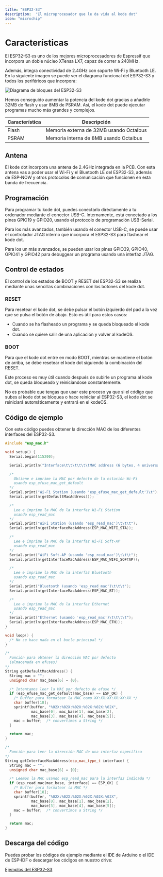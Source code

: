 ```yaml
---
title: "ESP32-S3"
description:  "El microprocesador que le da vida al kode dot"
icon: "microchip"
---
```


# Características

El ESP32-S3 es uno de los mejores microprocesadores de Espressif que incorpora un doble núcleo XTensa LX7, capaz de correr a 240MHz.

Además, integra conectividad de 2.4GHz con soporte Wi-Fi y Bluetooth LE. En la siguiente imagen se puede ver el diagrama funcional del ESP32-S3 y todos los periféricos que incorpora:

![Diagrama de bloques del ESP32-S3](/images/kode-dot/esp32s3/funtionalblock.png)

Hemos conseguido aumentar la potencia del kode dot gracias a añadirle 32MB de flash y usar 8MB de PSRAM. Así, el kode dot puede ejecutar programas mucho más grandes y complejos.

| Característica    | Descripción |
| ---------------- | ----------- |
| Flash | Memoria externa de 32MB usando Octalbus |
| PSRAM | Memoria interna de 8MB usando Octalbus |

## Antena
El kode dot incorpora una antena de 2.4GHz integrada en la PCB. Con esta antena vas a poder usar el Wi-Fi y el Bluetooth LE del ESP32-S3, además de ESP-NOW y otros protocolos de comunicación que funcionen
en esta banda de frecuencia.


## Programación

Para programar tu kode dot, puedes conectarlo diréctamente a tu ordenador mediante el conector USB-C. Internamente, está conectado a los pines GPIO19 y GPIO20, usando el protocolo de programación USB-Serial.

Para los más avanzados, también usando el conector USB-C, se puede usar el controlador JTAG interno que incorpora el ESP32-S3 para flashear el kode dot.

Para los un más avanzados, se pueden usar los pines GPIO39, GPIO40, GPIO41 y GPIO42 para debuggear un programa usando una interfaz JTAG.


## Control de estados
El control de los estados de BOOT y RESET del ESP32-S3 se realiza mediante unas sencillas combinaciones con los botones del kode dot.

### RESET
Para resetear el kode dot, se debe pulsar el botón izquierdo del pad a la vez que se pulsa el botón de abajo. Esto es útil para estos casos:

- Cuando se ha flasheado un programa y se queda bloqueado el kode dot.
- Cuando se quiere salir de una aplicación y volver al kodeOS.

### BOOT
Para que el kode dot entre en modo BOOT, mientras se mantiene el botón de arriba, se debe resetear el kode dot siguiendo la combinación del RESET. 

Este proceso es muy útil cuando después de subirle un programa al kode dot, se queda bloqueado y reiniciandose constantemente.

<Tip>No es probable que tengas que usar este proceso ya que si el código que subes al kode dot se bloquea o hace reiniciar al ESP32-S3, el kode dot se reiniciará automáticamente y entrará en el kodeOS.</Tip>

## Código de ejemplo
Con este código puedes obtener la dirección MAC de los diferentes interfaces del ESP32-S3.
```cpp esp32-s3-mac.ino lines icon="microchip"
#include "esp_mac.h"

void setup() {
  Serial.begin(115200);

  Serial.println("Interface\t\t\t\t\t\tMAC address (6 bytes, 4 universally administered, default)");

  /*
    Obtiene e imprime la MAC por defecto de la estación Wi-Fi
    usando esp_efuse_mac_get_default
  */
  Serial.print("Wi-Fi Station (usando 'esp_efuse_mac_get_default')\t");
  Serial.println(getDefaultMacAddress());

  /*
    Lee e imprime la MAC de la interfaz Wi-Fi Station
    usando esp_read_mac
  */
  Serial.print("WiFi Station (usando 'esp_read_mac')\t\t\t");
  Serial.println(getInterfaceMacAddress(ESP_MAC_WIFI_STA));

  /*
    Lee e imprime la MAC de la interfaz Wi-Fi Soft-AP
    usando esp_read_mac
  */
  Serial.print("WiFi Soft-AP (usando 'esp_read_mac')\t\t\t");
  Serial.println(getInterfaceMacAddress(ESP_MAC_WIFI_SOFTAP));

  /*
    Lee e imprime la MAC de la interfaz Bluetooth
    usando esp_read_mac
  */
  Serial.print("Bluetooth (usando 'esp_read_mac')\t\t\t");
  Serial.println(getInterfaceMacAddress(ESP_MAC_BT));

  /*
    Lee e imprime la MAC de la interfaz Ethernet
    usando esp_read_mac
  */
  Serial.print("Ethernet (usando 'esp_read_mac')\t\t\t\t");
  Serial.println(getInterfaceMacAddress(ESP_MAC_ETH));
}

void loop() {
  /* No se hace nada en el bucle principal */
}

/*
  Función para obtener la dirección MAC por defecto
  (almacenada en efuses)
*/
String getDefaultMacAddress() {
  String mac = "";
  unsigned char mac_base[6] = {0};

  /* Intentamos leer la MAC por defecto de efuse */
  if (esp_efuse_mac_get_default(mac_base) == ESP_OK) {
    /* Buffer para formatear la MAC como XX:XX:XX:XX:XX:XX */
    char buffer[18];
    sprintf(buffer, "%02X:%02X:%02X:%02X:%02X:%02X",
            mac_base[0], mac_base[1], mac_base[2],
            mac_base[3], mac_base[4], mac_base[5]);
    mac = buffer;  /* convertimos a String */
  }

  return mac;
}

/*
  Función para leer la dirección MAC de una interfaz específica
*/
String getInterfaceMacAddress(esp_mac_type_t interface) {
  String mac = "";
  unsigned char mac_base[6] = {0};

  /* Leemos la MAC usando esp_read_mac para la interfaz indicada */
  if (esp_read_mac(mac_base, interface) == ESP_OK) {
    /* Buffer para formatear la MAC */
    char buffer[18];
    sprintf(buffer, "%02X:%02X:%02X:%02X:%02X:%02X",
            mac_base[0], mac_base[1], mac_base[2],
            mac_base[3], mac_base[4], mac_base[5]);
    mac = buffer;  /* convertimos a String */
  }

  return mac;
}
```

## Descarga del código
Puedes probar los códigos de ejemplo mediante el IDE de Arduino o el IDE de ESP-IDF o descargar los códigos en nuestro drive:

[Ejemplos del ESP32-S3](https://drive.google.com/drive/folders/11FnC9pj8qADzXAlg8xAT0knNWh9bgYV6)